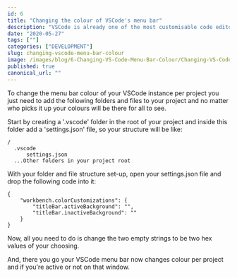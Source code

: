 ```yaml
---
id: 6
title: "Changing the colour of VSCode's menu bar"
description: "VSCode is already one of the most customisable code editors out there but did you know you can change the menu bar colour per project?"
date: "2020-05-27"
tags: [""]
categories: ["DEVELOPMENT"]
slug: changing-vscode-menu-bar-colour
image: /images/blog/6-Changing-VS-Code-Menu-Bar-Colour/Changing-VS-Code-Menu-Bar-Colour.png
published: true
canonical_url: ""
---
```


To change the menu bar colour of your VSCode instance per project you just need to add the following folders and files to your project and no matter who picks it up your colours will be there for all to see.

Start by creating a '.vscode' folder in the root of your project and inside this folder add a 'settings.json' file, so your structure will be like:

```
/
  .vscode
      settings.json
  ...Other folders in your project root
```

With your folder and file structure set-up, open your settings.json file and drop the following code into it:

```
{
    "workbench.colorCustomizations": {
        "titleBar.activeBackground": "",
        "titleBar.inactiveBackground": ""
    }
}
```

Now, all you need to do is change the two empty strings to be two hex values of your choosing.

And, there you go your VSCode menu bar now changes colour per project and if you're active or not on that window.
